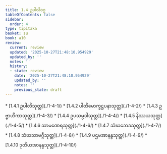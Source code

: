 ```yaml
---
title: 1.4 ဥပါလိဝဂ္ဂ
tableOfContents: false
sidebar:
  order: 4
type: tipitaka
basket: su
book: a10
review:
  current: review
  updated: '2025-10-27T21:48:10.954929'
  updated_by: ''
  notes: ''
  history:
  - state: review
    date: '2025-10-27T21:48:10.954929'
    updated_by: ''
    notes: ''
    previous_state: draft
---
```



<ReviewStatus review={frontmatter.review} showDetails={true} />

<HypothesisAnnotation frontmatter={frontmatter} />

<DynamicBreadcrumb />



<TableOfContents book="a10" section="1.4">
* [1.4.1 ဥပါလိသုတ္တ](./1-4-1/)
* [1.4.2 ပါတိမောက္ခဋ္ဌပနာသုတ္တ](./1-4-2/)
* [1.4.3 ဥဗ္ဗာဟိကာသုတ္တ](./1-4-3/)
* [1.4.4 ဥပသမ္ပဒါသုတ္တ](./1-4-4/)
* [1.4.5 နိဿယသုတ္တ](./1-4-5/)
* [1.4.6 သာမဏေရသုတ္တ](./1-4-6/)
* [1.4.7 သံဃဘေဒသုတ္တ](./1-4-7/)
* [1.4.8 သံဃသာမဂ္ဂီသုတ္တ](./1-4-8/)
* [1.4.9 ပဌမအာနန္ဒသုတ္တ](./1-4-9/)
* [1.4.10 ဒုတိယအာနန္ဒသုတ္တ](./1-4-10/)
</TableOfContents>